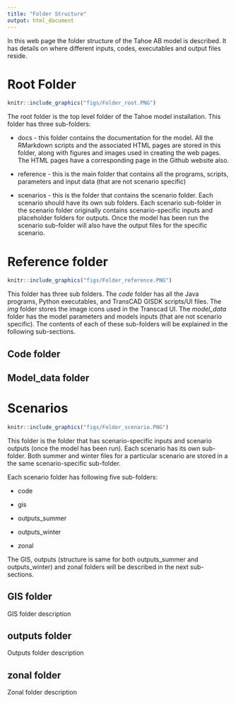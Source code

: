 ```yaml
---
title: "Folder Structure"
output: html_document
---
```


In this web page the folder structure of the Tahoe AB model is described. It has details on where different inputs, codes, executables and output files reside. 

# Root Folder

```r
knitr::include_graphics("figs/Folder_root.PNG")
```


The root folder is the top level folder of the Tahoe model installation. This folder has three sub-folders:

* docs - this folder contains the documentation for the model. All the RMarkdown scripts and the associated HTML pages are stored in this folder, along with figures and images used in creating the web pages. The HTML pages have a corresponding page in the Github website also.

* reference - this is the main folder that contains all the programs, scripts, parameters and input data (that are not scenario specific)

* scenarios - this is the folder that contains the scenario folder. Each scenario should have its own sub folders. Each scenario sub-folder in the scenario folder originally contains scenario-specific inputs and placeholder folders for outputs. Once the model has been run the scenario sub-folder will also have the output files for the specific scenario.


# Reference folder

```r
knitr::include_graphics("figs/Folder_reference.PNG")
```

This folder has three sub folders. The *code* folder has all the Java programs, Python executables, and TransCAD GISDK scripts/UI files. The *img* folder stores the image icons used in the Transcad UI. The *model_data* folder has the model parameters and models inputs (that are not scenario specific). The contents of each of these sub-folders will be explained in the following sub-sections.

## Code folder


## Model_data folder


# Scenarios

```r
knitr::include_graphics("figs/Folder_scenario.PNG")
```

This folder is the folder that has scenario-specific inputs and scenario outputs (once the model has been run). Each scenario has its own sub-folder. Both summer and winter files for a particular scenario are stored in a the same scenario-specific sub-folder.

Each scenario folder has following five sub-folders:

* code

* gis

* outputs_summer

* outputs_winter

* zonal

The GIS, outputs (structure is same for both outputs_summer and outputs_winter) and zonal folders will be described in the next sub-sections.

## GIS folder

GIS folder description

## outputs folder

Outputs folder description

## zonal folder

Zonal folder description

